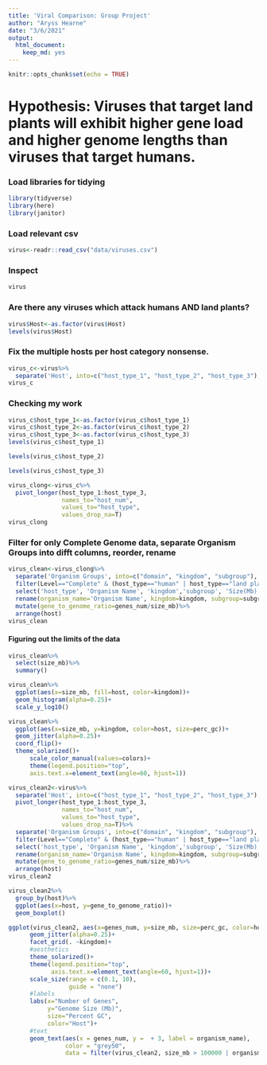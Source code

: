 ```yaml
---
title: 'Viral Comparison: Group Project'
author: "Aryss Hearne"
date: "3/6/2021"
output: 
  html_document: 
    keep_md: yes
---
```


```r
knitr::opts_chunk$set(echo = TRUE)
```

# Hypothesis: Viruses that target land plants will exhibit higher gene load and higher genome lengths than viruses that target humans. 

### Load libraries for tidying
```r
library(tidyverse)
library(here)
library(janitor)
```

### Load relevant csv

```r
virus<-readr::read_csv("data/viruses.csv")
```

### Inspect

```r
virus
```

### Are there any viruses which attack humans AND land plants?
```r
virus$Host<-as.factor(virus$Host)
levels(virus$Host)
```

### Fix the multiple hosts per host category nonsense.
```r
virus_c<-virus%>%
  separate('Host', into=c("host_type_1", "host_type_2", "host_type_3"), sep=",")
virus_c
```

### Checking my work
```r
virus_c$host_type_1<-as.factor(virus_c$host_type_1)
virus_c$host_type_2<-as.factor(virus_c$host_type_2)
virus_c$host_type_3<-as.factor(virus_c$host_type_3)
levels(virus_c$host_type_1)
```

```r
levels(virus_c$host_type_2)
```
```r
levels(virus_c$host_type_3)
```
```r
virus_clong<-virus_c%>%
  pivot_longer(host_type_1:host_type_3,
               names_to="host_num",
               values_to="host_type",
               values_drop_na=T)
virus_clong
```



### Filter for only Complete Genome data, separate Organism Groups into difft columns, reorder, rename

```r
virus_clean<-virus_clong%>%
  separate('Organism Groups', into=c("domain", "kingdom", "subgroup"), sep=";")%>%
  filter(Level=="Complete" & (host_type=="human" | host_type=="land plants"))%>%
  select('host_type', 'Organism Name', 'kingdom','subgroup', 'Size(Mb)', 'GC%', 'Genes','Level')%>%
  rename(organism_name='Organism Name', kingdom=kingdom, subgroup=subgroup, level="Level", size_mb='Size(Mb)', perc_gc='GC%', host=host_type, genes_num='Genes')%>%
  mutate(gene_to_genome_ratio=genes_num/size_mb)%>%
  arrange(host)
virus_clean
```

#### Figuring out the limits of the data

```r
virus_clean%>%
  select(size_mb)%>%
  summary()
```


```r
virus_clean%>%
  ggplot(aes(x=size_mb, fill=host, color=kingdom))+
  geom_histogram(alpha=0.25)+
  scale_y_log10()
```



```r
virus_clean%>%
  ggplot(aes(x=size_mb, y=kingdom, color=host, size=perc_gc))+
  geom_jitter(alpha=0.25)+
  coord_flip()+
  theme_solarized()+
      scale_color_manual(values=colors)+
      theme(legend.position="top",
      axis.text.x=element_text(angle=60, hjust=1))
```
```r
virus_clean2<-virus%>%
  separate('Host', into=c("host_type_1", "host_type_2", "host_type_3"), sep=",")%>%
  pivot_longer(host_type_1:host_type_3,
               names_to="host_num",
               values_to="host_type",
               values_drop_na=T)%>%
  separate('Organism Groups', into=c("domain", "kingdom", "subgroup"), sep=";")%>%
  filter(Level=="Complete" & (host_type=="human" | host_type=="land plants"))%>%
  select('host_type', 'Organism Name', 'kingdom','subgroup', 'Size(Mb)', 'GC%', 'Genes','Level')%>%
  rename(organism_name='Organism Name', kingdom=kingdom, subgroup=subgroup, level="Level", size_mb='Size(Mb)', perc_gc='GC%', host=host_type, genes_num='Genes')%>%
  mutate(gene_to_genome_ratio=genes_num/size_mb)%>%
  arrange(host)
virus_clean2
```

```r
virus_clean2%>%
  group_by(host)%>%
  ggplot(aes(x=host, y=gene_to_genome_ratio))+
  geom_boxplot()
```
```r
ggplot(virus_clean2, aes(x=genes_num, y=size_mb, size=perc_gc, color=host, group=host))+
      geom_jitter(alpha=0.25)+
      facet_grid(. ~kingdom)+
      #aesthetics
      theme_solarized()+
      theme(legend.position="top",
            axis.text.x=element_text(angle=60, hjust=1))+
      scale_size(range = c(0.1, 10),
                 guide = "none") 
      #labels
      labs(x="Number of Genes",
           y="Genome Size (Mb)",
           size="Percent GC",
           color="Host")+
      #text
      geom_text(aes(x = genes_num, y =  + 3, label = organism_name),
                color = "grey50",
                data = filter(virus_clean2, size_mb > 100000 | organism_name %in% c("Zika virus", "West Nile virus", "Rabies lyssavirus")))
```

